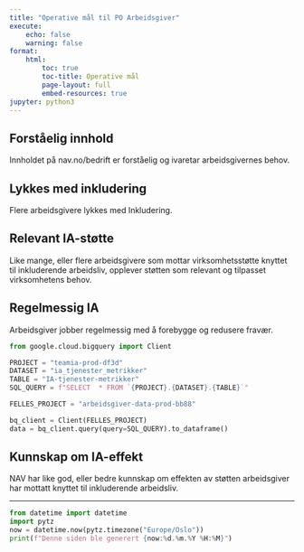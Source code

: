 ```yaml
---
title: "Operative mål til PO Arbeidsgiver"
execute:
    echo: false
    warning: false
format:
    html:
        toc: true
        toc-title: Operative mål
        page-layout: full
        embed-resources: true
jupyter: python3
---
```


## Forståelig innhold
Innholdet på nav.no/bedrift er forståelig og ivaretar arbeidsgivernes behov.

## Lykkes med inkludering
Flere arbeidsgivere lykkes med Inkludering.

## Relevant IA-støtte
Like mange, eller flere arbeidsgivere som mottar virksomhetsstøtte knyttet til inkluderende arbeidsliv, opplever støtten som relevant og tilpasset virksomhetens behov.

## Regelmessig IA
Arbeidsgiver jobber regelmessig med å forebygge og redusere fravær.

```python
from google.cloud.bigquery import Client

PROJECT = "teamia-prod-df3d"
DATASET = "ia_tjenester_metrikker"
TABLE = "IA-tjenester-metrikker"
SQL_QUERY = f"SELECT  * FROM `{PROJECT}.{DATASET}.{TABLE}`"

FELLES_PROJECT = "arbeidsgiver-data-prod-bb88"

bq_client = Client(FELLES_PROJECT)
data = bq_client.query(query=SQL_QUERY).to_dataframe()
```

## Kunnskap om IA-effekt
NAV har like god, eller bedre kunnskap om effekten av støtten arbeidsgiver har mottatt knyttet til inkluderende arbeidsliv.

---

```python
from datetime import datetime
import pytz
now = datetime.now(pytz.timezone("Europe/Oslo"))
print(f"Denne siden ble generert {now:%d.%m.%Y %H:%M}")
```